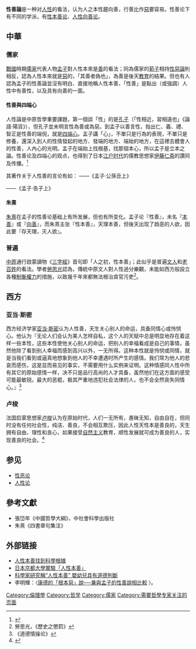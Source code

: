 {{mergefrom|人性向善論|time=2016-03-18}}
{{Expand |time=2009-05-16T18:18:01+00:00 }}<!-- 本调用由 {{subst:Expand/auto}} 自动产生。 -->
{{Expert|time=2015-12-14T03:39:43+00:00|subject=哲學}}
'''性善論'''是一种对[[人性|人性]]的看法，认为人之本性趨向善，行善比作[[惡|惡]]要容易。性善论下有不同的学派，有[[性本善论|性本善论]]、[[人性向善论|人性向善论]]。

==中華==
===儒家===
[[戰國|戰國]]時期[[儒家|儒家]]代表人物[[孟子|孟子]]對人性本來是[[善|善]]的看法；同為儒家的[[荀子|荀子]]相持[[性惡論|性惡論]]則相反，認為人性本來就是[[惡|惡]]的，「其善者偽也」，為善是後天[[教育|教育]]的結果。但也有人認為孟子的性善論並沒有明白、直接地稱人性本善，「性善」是點出（或強調）人性中有善性，以及具有向善的一面。

====性善與四端心====
人性論是中原哲學重要課題，第一個談「性」的是[[孔子|孔子]]（「性相近，習相遠也」《論語‧陽貨》），但孔子並未明言性為善或為惡。到孟子以善言性，指出仁、義、禮、智正是性善的端倪，就是[[四善端|四端心]]。孟子講「心」，不單只是行為的表現，不單只是修養，還深入到人的性情發起的地方、發端的地方、端始的地方，在這裡去體會人的性善，人內心的光明。孟子在端始上找根基，找那個本心，所以孟子是立本之論。性善论及四端心的观点，也得到了日本[[江户时代|江户时代]]的儒教思想家[[伊藤仁斋|伊藤仁斋]]的讚同及传播。<ref>{{Cite web |url=http://cdmd.cnki.com.cn/Article/CDMD-10271-1014125153.htm |title=伊藤仁斋“性善”思想略考.黄誉婷 |access-date=2014-05-10 |archive-date=2021-02-10 |archive-url=https://web.archive.org/web/20210210151506/http://cdmd.cnki.com.cn/Article/CDMD-10271-1014125153.htm |dead-url=no }}</ref>

其著作关于人性善的言论有如：
{{quote|人皆有不忍人之心。先王有不忍人之心，斯有不忍人之政矣。以不忍人之心，行不忍人之政，治天下可運之掌上。所以謂人皆有不忍人之心者，今人乍見孺子將入於井，皆有怵惕惻隱之心，非所以內交於孺子之父母也，非所以要譽於鄉黨朋友也，非惡其聲而然也。由是觀之，無惻隱之心，非人也；無羞惡之心，非人也；無辭讓之心，非人也；無是非之心，非人也。惻隱之心，仁之端也；羞惡之心，義之端也；辭讓之心，禮之端也；是非之心，智之端也。人之有是四端也，猶其有四體也。有是四端而自謂不能者，自賊者也；謂其君不能者，賊其君者也。凡有四端於我者，知皆擴而充之矣。若火之始然，泉之始達。苟能充之，足以保四海；苟不充之，不足以事父母。}}——《孟子·公孫丑上》

{{quote|惻隱之心，人皆有之；羞惡之心，人皆有之；恭敬之心，人皆有之；是非之心，人皆有之。惻隱之心，仁也；羞惡之心，義也；恭敬之心，禮也；是非之心，智也。}}——《孟子·告子上》

====朱熹====
[[朱熹|朱熹]]在孟子的性善论基础上有所发展，但也有所变化。孟子论『性善』，未名『[[性本善論|本善]]』或『[[人性向善論|向善]]』，而朱熹主张『性本善』，天理本善，但後天出现了趋恶的人欲，因此要『存天理，灭人欲』。

===普遍===
[[中原|中原]]通行啟蒙讀物《[[三字經|三字經]]》首句即「人之初，性本善」；此似乎是普遍[[文人|文人]]和[[老百姓|老百姓]]的看法。學者[[勞思光|勞思光]]認為，傳統中原文人對人性過分樂觀，未能如西方般設立各種[[權力分立|制衡權力]]的措施，以致幾千年來都無法根治貪官污吏<ref>勞思光，《歷史之懲罰》</ref>。

==西方==
===亚当·斯密===
西方经济学家[[亚当·斯密|亚当·斯密]]认为人性善，天生关心别人的命运，具备同情心或怜悯心。他认为『无论人们会认为某人怎样自私，这个人的天赋中总是明显地存在着这样一些本性，这些本性使他关心别人的命运，把别人的幸福看成是自己的事情，虽然他除了看到别人幸福而感到高兴以外，一无所得。这种本性就是怜悯或同情，就是当我们看到或逼真地想象到他人的不幸遭遇时所产生的感情。我们常为他人的悲哀而感伤，这是显而易见的事实，不需要用什么实例来证明。这种情感同人性中所有其它的原始感情一样，决不只是品行高尚的人才具备，虽然他们在这方面的感受可能最敏锐。最大的恶棍，极其严重地违犯社会法律的人，也不会全然丧失同情心。』<ref>《道德情操论》</ref>

===卢梭===
法国启蒙思想家[[卢梭|卢梭]]认为在原始时代，人们一无所有，愚昧无知，自由自在，但同时没有任何社会性，纯洁、善良，不会相互欺压，因此人性天性本是善良的，天生拥有自由、理性和良心，如果接受[[自然主义|自然主义]]教育，顺性发展就可成为善良的人，实现善良的社会。<ref>{{Cite web |url=http://mall.cnki.net/magazine/Article/KJXH200911031.htm |title=孟子与卢梭关于性善论的比较及教育意义.万梦君.《科教文汇(下旬刊)》2009年第11期 |access-date=2014-05-10 |archive-date=2021-03-12 |archive-url=https://web.archive.org/web/20210312174452/https://mall.cnki.net/magazine/Article/KJXH200911031.htm |dead-url=no }}</ref>

==参见==
* [[性恶论|性恶论]]
* [[人性论|人性论]]

==參考文獻==
{{Reflist}}
* 張岱年《中國哲學大綱》，中社會科學出版社
* 朱熹《四書章句集注》

==外部链接==
*[https://web.archive.org/web/20130119074402/http://www.dfg.cn/big5/kxfx/kxfx-9.htm 人性本善找到科學根據]
*[http://www.epochtimes.com/b5/13/6/18/n3896508.htm 日本京都大學實驗「人性本善」] {{Wayback|url=http://www.epochtimes.com/b5/13/6/18/n3896508.htm |date=20210312174451 }}
*[http://scimage-news.blogspot.hk/2013/01/blog-post_6220.html 科學家研究稱“人性本善” 嬰幼兒具有道德判斷] {{Wayback|url=http://scimage-news.blogspot.hk/2013/01/blog-post_6220.html |date=20161018171226 }}
*李明輝：〈[http://www.litphil.sinica.edu.tw/home/publish/PDF/Bulletin/02/%E5%BA%B7%E5%BE%B7%E7%9A%842-325-352.pdf.pdf 康德的「根本惡」說──兼與孟子的性善說相比較] {{Wayback|url=http://www.litphil.sinica.edu.tw/home/publish/PDF/Bulletin/02/%E5%BA%B7%E5%BE%B7%E7%9A%842-325-352.pdf.pdf |date=20141103171957 }}〉。
[[Category:倫理學|Category:倫理學]]
[[Category:哲学|Category:哲学]]
[[Category:儒家|Category:儒家]]
[[Category:需要哲學专家关注的页面|Category:需要哲學专家关注的页面]]